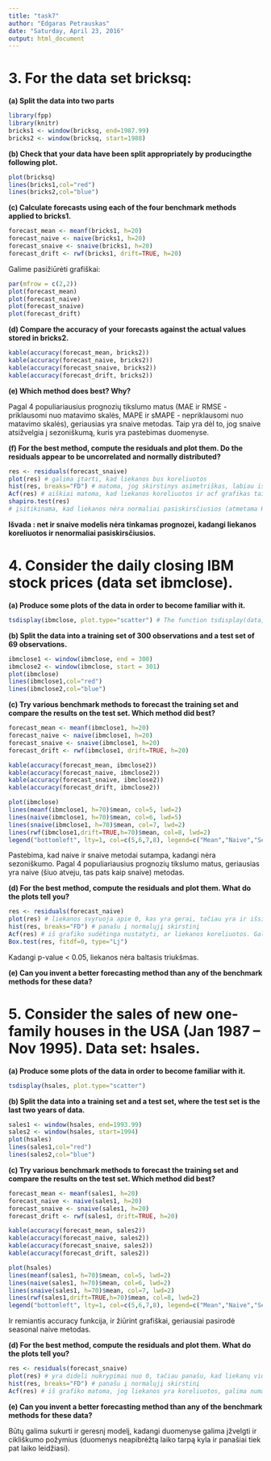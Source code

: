```yaml
---
title: "task7"
author: "Edgaras Petrauskas"
date: "Saturday, April 23, 2016"
output: html_document
---
```


3. For the data set bricksq:
=====================================

**(a) Split the data into two parts**

```r
library(fpp)
library(knitr)
bricks1 <- window(bricksq, end=1987.99)
bricks2 <- window(bricksq, start=1988)
```

**(b) Check that your data have been split appropriately by producingthe following plot.**

```r
plot(bricksq)
lines(bricks1,col="red")
lines(bricks2,col="blue")
```

**(c) Calculate forecasts using each of the four benchmark methods applied to bricks1.**

```r
forecast_mean <- meanf(bricks1, h=20)
forecast_naive <- naive(bricks1, h=20)
forecast_snaive <- snaive(bricks1, h=20)
forecast_drift <- rwf(bricks1, drift=TRUE, h=20)
```

Galime pasižiūrėti grafiškai:

```r
par(mfrow = c(2,2))
plot(forecast_mean)
plot(forecast_naive)
plot(forecast_snaive)
plot(forecast_drift)
```

**(d) Compare the accuracy of your forecasts against the actual values stored in bricks2.**

```r
kable(accuracy(forecast_mean, bricks2))
kable(accuracy(forecast_naive, bricks2))
kable(accuracy(forecast_snaive, bricks2))
kable(accuracy(forecast_drift, bricks2))
```

**(e) Which method does best? Why?**

Pagal 4 populiariausius prognozių tikslumo matus (MAE ir RMSE - priklausomi nuo matavimo skalės, MAPE ir sMAPE - nepriklausomi nuo matavimo skalės), geriausias yra snaive metodas. Taip yra dėl to, jog snaive atsižvelgia į sezoniškumą, kuris yra pastebimas duomenyse.

**(f) For the best method, compute the residuals and plot them. Do the residuals appear to be uncorrelated and normally distributed?**

```r
res <- residuals(forecast_snaive)
plot(res) # galima įtarti, kad liekanos bus koreliuotos
hist(res, breaks="FD") # matoma, jog skirstinys asimetriškas, labiau ištemptas kairysis sparnas (asimetrijos koef. <0)
Acf(res) # aiškiai matoma, kad liekanos koreliuotos ir acf grafikas taip pat parodo, jog duomenis veikia sezoniškumas
shapiro.test(res) 
# įsitikinama, kad liekanos nėra normaliai pasiskirsčiusios (atmetama H0, kad liekanų pasiskirstymas yra normalusis - p-value < 0.05)
```

**Išvada : net ir snaive modelis nėra tinkamas prognozei, kadangi liekanos koreliuotos ir nenormaliai pasiskirsčiusios.**



4. Consider the daily closing IBM stock prices (data set ibmclose).
=====================================

**(a) Produce some plots of the data in order to become familiar with it.**

```r
tsdisplay(ibmclose, plot.type="scatter") # The function tsdisplay(data, plot.type="scatter") is useful for showing a time plot, ACF plot and lagged scatterplot on the same graph.
```

**(b) Split the data into a training set of 300 observations and a test set of 69 observations.**

```r
ibmclose1 <- window(ibmclose, end = 300)
ibmclose2 <- window(ibmclose, start = 301)
plot(ibmclose)
lines(ibmclose1,col="red")
lines(ibmclose2,col="blue")
```

**(c) Try various benchmark methods to forecast the training set and compare the results on the test set. Which method did best?**

```r
forecast_mean <- meanf(ibmclose1, h=20)
forecast_naive <- naive(ibmclose1, h=20)
forecast_snaive <- snaive(ibmclose1, h=20)
forecast_drift <- rwf(ibmclose1, drift=TRUE, h=20)

kable(accuracy(forecast_mean, ibmclose2))
kable(accuracy(forecast_naive, ibmclose2))
kable(accuracy(forecast_snaive, ibmclose2))
kable(accuracy(forecast_drift, ibmclose2))
```

```r
plot(ibmclose) 
lines(meanf(ibmclose1, h=70)$mean, col=5, lwd=2)
lines(naive(ibmclose1, h=70)$mean, col=6, lwd=5)
lines(snaive(ibmclose1, h=70)$mean, col=7, lwd=2)
lines(rwf(ibmclose1,drift=TRUE,h=70)$mean, col=8, lwd=2)
legend("bottomleft", lty=1, col=c(5,6,7,8), legend=c("Mean","Naive","Seasonal naive", "Drift"))  # https://www.otexts.org/fpp/2/5
```

Pastebima, kad naive ir snaive metodai sutampa, kadangi nėra sezoniškumo. Pagal 4 populiariausius prognozių tikslumo matus, geriausias yra naive (šiuo atveju, tas pats kaip snaive) metodas.

**(d) For the best method, compute the residuals and plot them. What do the plots tell you?**

```r
res <- residuals(forecast_naive)
plot(res) # liekanos svyruoja apie 0, kas yra gerai, tačiau yra ir išsiskiriančių reikšmių
hist(res, breaks="FD") # panašu į normalųjį skirstinį
Acf(res) # iš grafiko sudėtinga nustatyti, ar liekanos koreliuotos. Galima įsitikinti formaliai:
Box.test(res, fitdf=0, type="Lj")
```

Kadangi p-value < 0.05, liekanos nėra baltasis triukšmas.

**(e) Can you invent a better forecasting method than any of the benchmark methods for these data?**



5. Consider the sales of new one-family houses in the USA (Jan 1987 – Nov 1995). Data set: hsales.
=====================================

**(a) Produce some plots of the data in order to become familiar with it.**

```r
tsdisplay(hsales, plot.type="scatter") 
```

**(b) Split the data into a training set and a test set, where the test set is the last two years of data.**

```r
sales1 <- window(hsales, end=1993.99)
sales2 <- window(hsales, start=1994)
plot(hsales)
lines(sales1,col="red")
lines(sales2,col="blue")
```

**(c) Try various benchmark methods to forecast the training set and compare the results on the test set. Which method did best?**

```r
forecast_mean <- meanf(sales1, h=20)
forecast_naive <- naive(sales1, h=20)
forecast_snaive <- snaive(sales1, h=20)
forecast_drift <- rwf(sales1, drift=TRUE, h=20)

kable(accuracy(forecast_mean, sales2))
kable(accuracy(forecast_naive, sales2))
kable(accuracy(forecast_snaive, sales2))
kable(accuracy(forecast_drift, sales2))
```

```r
plot(hsales) 
lines(meanf(sales1, h=70)$mean, col=5, lwd=2)
lines(naive(sales1, h=70)$mean, col=6, lwd=2)
lines(snaive(sales1, h=70)$mean, col=7, lwd=2)
lines(rwf(sales1,drift=TRUE,h=70)$mean, col=8, lwd=2)
legend("bottomleft", lty=1, col=c(5,6,7,8), legend=c("Mean","Naive","Seasonal naive", "Drift"))
```

Ir remiantis accuracy funkcija, ir žiūrint grafiškai, geriausiai pasirodė seasonal naive metodas. 

**(d) For the best method, compute the residuals and plot them. What do the plots tell you?**

```r
res <- residuals(forecast_snaive)
plot(res) # yra dideli nukrypimai nuo 0, tačiau panašu, kad liekanų vidurkis bus kažkur apie 0, ko ir yra reikalaujama
hist(res, breaks="FD") # panašu į normalųjį skirstinį
Acf(res) # iš grafiko matoma, jog liekanos yra koreliuotos, galima numanyti duomenų sezoniškumą
```

**(e) Can you invent a better forecasting method than any of the benchmark methods for these data?**

Būtų galima sukurti ir geresnį modelį, kadangi duomenyse galima įžvelgti ir cikliškumo požymius (duomenys neapibrėžtą laiko tarpą kyla ir panašiai tiek pat laiko leidžiasi).
